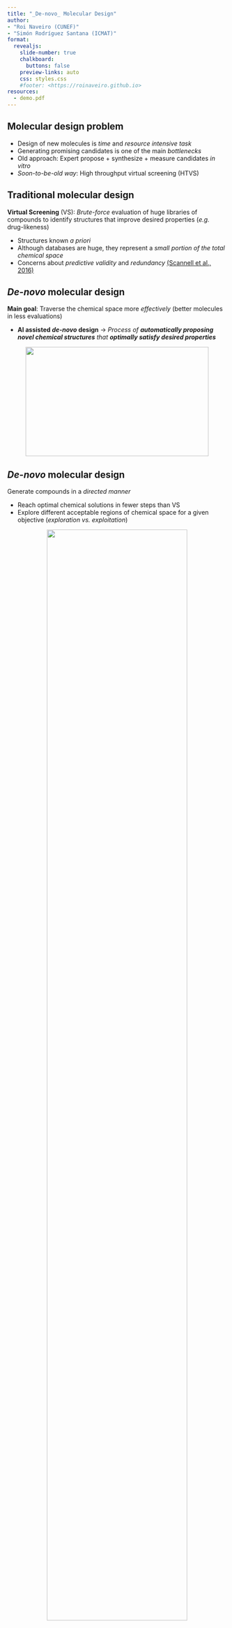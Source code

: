 ```yaml
---
title: "_De-novo_ Molecular Design"
author:
- "Roi Naveiro (CUNEF)"
- "Simón Rodríguez Santana (ICMAT)"
format:
  revealjs: 
    slide-number: true
    chalkboard: 
      buttons: false
    preview-links: auto
    css: styles.css
    #footer: <https://roinaveiro.github.io>
resources:
  - demo.pdf
---
```


## Molecular design problem

* Design of new molecules is _time_ and _resource intensive task_ 
* Generating promising candidates is one of the main _bottlenecks_
* Old approach: Expert propose + synthesize + measure candidates _in vitro_
* _Soon-to-be-old way_: High throughput virtual screening (HTVS)


## Traditional molecular design

**Virtual Screening** (VS): _Brute-force_ evaluation of huge libraries of compounds to identify structures that improve desired properties (_e.g._ drug-likeness)

* Structures known _a priori_
* Although databases are huge, they represent a _small portion of the total chemical space_
* Concerns about _predictive validity_ and _redundancy_ [(Scannell et al., 2016)](https://journals.plos.org/plosone/article?id=10.1371/journal.pone.0147215) 


## _De-novo_ molecular design

**Main goal**: Traverse the chemical space more _effectively_ (better molecules in less evaluations) 

* **AI assisted _de-novo_ design** $\rightarrow$ _Process of **automatically proposing novel chemical structures** that **optimally satisfy desired properties**_

<center>
<img src="session2_files/chemical-space.jpeg" width="420" height="250">
</center>


## _De-novo_ molecular design

Generate compounds in a _directed manner_

* Reach optimal chemical solutions in fewer steps than VS  
* Explore different acceptable regions of chemical space for a given objective (_exploration vs. exploitation_)

<center>
<img src="session2_files/screening_vs_denovo.png" width="80%" height="80%">
</center>

## Recap - molecule encoding

<br />

* Molecules are **3D QM objects**
* **Encoding** enables to capture certain information 
* _Trade-off_: information loss vs. complexity

<center>
<img src="session2_files/prediction_summary.png"  width="50%" height="50%">
</center>

## Recap - property prediction

Select the model depending on the encoding information

  * **1D**: Smiles, 1-hot, descriptors, etc. 
    * Deterministic and Bayesian models
    * Deep NNs (+ Bayesian version)
  * **2D**: Graphs (GNNs)
  * **3D**: Point clouds (Geometric NNs)

Performance measures (RMSE, $R^2$, etc.) + assessment of probabilistic predictions 


## Generative and discriminative models

_De-novo_ design is also referred to as _generative chemistry_ 

* **Discriminative models** learn decision boundaries
* **Generative models** model the probability distribution of each class
  
  $\rightarrow$ _Can be instantiated to generate new examples_ (!)

::: columns

::: {.column width="80%"}
<center>
<img src="session2_files/disc_vs_gen.png" width="50%" height="50%"> 
</center>
:::

:::{.column width="20%"}

<br />
<sup><sub><span style="color:gray"> Not the only way to obtain new compounds... </span></sub></sup>

:::

:::


## Requirements

* **Validity**: Adherence to chemical principles (_e.g._ valency)
* **Uniqueness**: Rate of duplicates by the model
* **Diversity**: Scope of the chemotypes generated 
* **Novelty**: Presence of generated molecules in databases 
* **Similarity**: Similarity between generated molecules and training data
* **Synthetic feasibility**: Lab-related synthesizability

_Untargetted_ vs. _targetted_ (extra metric to optimize, _e.g._ QED, PlogP and many more)


## Generative models

<br />

**Targetted generation** depends on having a proper characterization of the property of interest

* _Property prediction models_ serve to define an objective function (_Session 1_)
  * Navigate a complex search space
* **Gradient-based** vs. **gradient-free** methods


## Gradient-based vs. gradient-free

**Gradient-based**: Models that use the _gradient_ of the objective function to perform optimization 

* Training requires fitting parameters using data corpuses 
* Usually require lots of data
* _E.g._: NN-based approaches (_s.a._ VAEs)

**Gradient-free**: Metaheuristic models, based on stochastic population optimization

* "_Rule-based_" approaches
* _E.g._: Evolutionary algorithms


## Chemical representations

Chemical representation tailored for each case depending on the _data_, _objective_ and _resources_ available

* _Atomic_ level: Encode information for each atom and bond 
  * _E.g._: Atom-wise SMILES, graph, 3D coordinates...
* _Fragment_ level: Functional groups, substructures fixed
  * _E.g._: Benzene as a single group
* _Reaction_ level: Target molecule as product of reactant and reactions conditions
  *  _E.g._: Combinations from library of reactions 


## Model zoo

<br />

|                	| Atom based                                                  	| Fragment based 	| Reaction based 	|
|----------------	|-------------------------------------------------------------	|----------------	|----------------	|
| Gradient free  	| [**EvoMol***](https://jcheminf.biomedcentral.com/articles/10.1186/s13321-020-00458-z) <br> [GB-GA](https://pubs.rsc.org/en/content/articlelanding/2019/sc/c8sc05372c)                               	| [CReM](https://jcheminf.biomedcentral.com/articles/10.1186/s13321-020-00431-w)           	| [AutoGrow4](https://durrantlab.pitt.edu/autogrow4/)      	|
| Gradient based 	| [**ChemVAE***](https://pubs.acs.org/doi/full/10.1021/acscentsci.7b00572) <br> [**EDM***](https://arxiv.org/abs/2203.17003) <br>[PaccMannRL](https://www.sciencedirect.com/science/article/pii/S2589004221002376) <br> [GraphAF](https://arxiv.org/abs/2001.09382)  	| [JT-VAE](https://arxiv.org/abs/1802.04364)         	| [DoG](https://arxiv.org/abs/2012.11522)            	|


<sup><sub><span style="color:gray"> Many (_many_) more...  [VLS3D list of resources](http://www.vls3d.com/index.php) </span></sub></sup>





# Gradient based models


## ChemVAE

Originally introduced in [Bombarelli et al. (2018)](https://pubs.acs.org/doi/10.1021/acscentsci.7b00572)

* Combines a **Variational Autoencoder** and a **property predictor** 
* _Meaningful_ and _contiuous_ latent space  
* Uses Bayesian optimization to efficiently explore the latent space  
* Led to expansion of VAEs in molecular design

<sup><sub><span style="color:gray"> Extension of the ideas from _Generative Adversarial Networks (GANs)_ and _autoencoders_ </span></sub></sup>

## Autoencoder

**AE**: Hourglass-structured NN that encodes and decodes the input information, consisting on an **encoder**, $f_\theta(x)$, **decoder**, $g_\phi(z)$, and the **latent space**, $z$

Attempts to learn the _identity function_, _i.e._
$$
\text{VAE} = g_\phi \circ f_\theta \, \quad  s.t. \quad \text{VAE}^*(x) = g_\phi(f_\theta(x)) = x 
$$

<center>
<img src="session2_files/VAE.png" width="45%" height="45%"> 
</center>

## Autoencoder

* **Encoder**: Maps the input to the latent space $f_\theta(x) = z$
* **Decoder**: Maps latent space to original space $g_\phi(z) = \hat{x}$
* **Latent space**: Low-dimensional representation of $x$ ($z$)

Minimize the reconstruction error ($\epsilon$):
$$
\arg \min_{\theta,\phi} \epsilon(x, \hat{x})
$$

$\hat{x} \simeq x$ $\Rightarrow$ Model encodes/decodes correctly


## Autoencoder

AE can be seen as generative models

<center>
<img src="session2_files/autoencoder.png" width="80%" height="80%"> 
</center>

Latent space _difficult to navigate_


## Variational Autoencoders

**VAE**: Adds _stochasticity_ to the encoding $\rightarrow$ _Regularize_ latent space

* Instead of encoding to a point, do it to a _distribution_ $p(z|x)$
* Sample from the distribution $z \sim p(z|x)$ and decompose

$$
Loss = \epsilon(x,\hat{x}) + regularizer
$$

The regularization forces latent encoding to ressemble a prior:
$$
p(z) = \mathcal{N}(0, I)
$$


## Variational Autoencoders

The encoded data will follow
$$
 z \sim q(z|x) = \mathcal{N}(\mu_x, \sigma_x)
$$

where $\mu_x$ and $\sigma_x$ are given by $f_\theta(x)$, which can be seen as
$$
\mu_x = f^1_\theta(x), \quad \sigma_x = f^2_\theta(x)
$$
being $f^1$ and $f^2$ the first and second half of the units of the latent layer


## Variational Autoencoders

KL divergence as regularizer (_closed form solution_)
$$
KL(q(z|x)|p(z)) = \sum_{i=1}^n (\sigma_{x,i})^2 + (\mu_{x,i})^2 - log(\sigma_{x,i})-1 
$$

Adding noise, we sample from the latent space and decode it
<center>
<img src="session2_files/variational_autoencoder.png" width="60%" height="60%"> 
</center>




## ChemVAE

**ChemVAE**: VAE + property predictor 

$$
\mathcal{L}_{\text{VAE}} = \epsilon(x, \hat{x}) + KL(q(z|x)|p(z)) + \mathcal{L}_P(x,\hat{x})
$$
with $\mathcal{L}_P(x,\hat{x})$ the property prediction error

* Train all elements together 
* _Sort_ the latent space to encode the property information
* Bayesian optimization  to move in latent space
  * Assume _local_ and _smooth_ behavior


## ChemVAE

<center>
<img src="session2_files/chemvae.png" width="90%" height="90%"> 
</center>

Fig: (a) ChemVAE architecture  (b) Property optimization via BO


## ChemVAE - Latent space

Local behavior + interpolation between compounds possible 

<center>
<img src="session2_files/chemvae_exploration.png" width="90%" height="90%"> 
</center>

## ChemVAE - Latent space

Property prediction _crucial_ for meaningful latent space
<center>
<img src="session2_files/chemvae_latent_space.png" width="85%" height="85%"> 
</center>

## ChemVAE - Comments

* Lead to many other VAE-based methods
  * _E.g._ [GraphVAE](https://arxiv.org/abs/1802.03480), [MolGAN](https://arxiv.org/pdf/1805.11973.pdf)
* Generates compounds that are hard to synthesize
* Latent space with very low validity (_SMILES encoding_)
  * Use SELFIES encoding
<center>
<img src="session2_files/selfies_vs_smiles.png" width="85%" height="85%"> 
</center>


## ChemVAE - Hands on!

</br>
</br>

<center>
<img src="session2_files/chemvae_summary.png" width="35%" height="35%"> 
</center>

</br>

`generative_models/`
`variational_autoencoder/`
`VAE.ipynb`

</br>
<sup><sub><span style="color:gray"> Only a brief introduction though... Check the [original repo](https://github.com/aspuru-guzik-group/chemical_vae) for extended functionality </span></sub></sup>


## Other models

VAE-based: Recent interest in using _reinforcement learning_

* [PaccMannRL](https://www.sciencedirect.com/science/article/pii/S2589004221002376): RL-based approach using 2 VAEs 
  * Used for SARS-CoV-2 drug discovery ([paper](https://iopscience.iop.org/article/10.1088/2632-2153/abe808))
<center>
<img src="session2_files/paccmannrl.png" width="47%" height="47%"> 
</center>


## Diffusion models

[**EDM**](https://arxiv.org/abs/2203.17003): Equivariant diffusion model for 3D molecule generation

* Use a **diffusion process** instead of a VAE 
* $E(3)$ symmetries: rotation, traslation and reflections 

The same principle behind [_Stable Diffusion_](https://stablediffusionweb.com/)

<center>
<img src="session2_files/stable_diffusion.png" width="80%" height="80%"> 
</center>

## Diffusion models - diffusion process

**Diffusion model** learns _denoising processes_ (opposite of a _diffusion process_)

 $\rightarrow$ progressively add Gaussian noise ($z_t$) to signal ($x$)
$$
q(z_t|x) = \mathcal{N}(z_t|\alpha_tx_t, \sigma_t^2I)
$$
with $\alpha_0 \approx 1$ and $\alpha_T \approx 0$ and $\sigma_t$ the added noise level  

<center>
<img src="session2_files/diffusion_example.png" width="60%" height="60%"> 
</center>


## Diffusion models - diffusion process

The diffusion process is Markovian with transition distribution 
$$
q(z_t|z_s) = \mathcal{N}(z_t|\alpha_{t|s}z_s, \sigma_{t|s}^2I)\,, \quad \forall t>s
$$
with $\alpha_{t|s} = \alpha_t/\alpha_s$ and $\sigma_{t|s}^2 = \sigma_t^2 - \alpha_{t|s}^2\sigma_s^2$

The complete process can be given by:
$$
\begin{gathered}
q(z_0, z_1, \cdots, z_T|x) = q(z_0|x) \textstyle{\prod_{t=1}^T} q(z_t|z_{t-1}) \\
q(z_s|x, z_t) = \mathcal{N}(z_s|\mu_{t \rightarrow s}(x, z_t), \,\sigma_{t \rightarrow s}^2I)
\end{gathered}
$$
with $\mu_{t \rightarrow s}(x, z_t)$ and $\sigma_{t \rightarrow s}^2$ in terms of $\alpha$'s , $\sigma$'s, $x$ and $z$


## EDM 

* We know the distribution of the diffusion process at each $t$
  * Noise applied to atom types and _other properties_ ($h$) using their encodings
* Generative process: $\hat{x} = \phi(z_t, t)$ (denoising $z_t$)
  * $\phi$ is an $E(3)$ **equivariant graph NN** (_session 1_)
* We undo the path step-by-step minimizing
$$
\textstyle{\sum_{t=1}^T} E_{\epsilon_t \sim \mathcal{N}_{xh}(0, I)} \left[ \textstyle{\frac{1}{2}} w(t) ||\epsilon_t - \hat{\epsilon}_t||^2 \right]
$$
with $\hat{\epsilon}_t = \phi(z_t,t)$, $\epsilon_t$ the $t$-step diff. and $w(t)$ via $\alpha_t$ and $\sigma_t^2$ 


## EDM - Overview

</br>

<center>
<img src="session2_files/edm_overview.png" width="90%" height="90%"> 
</center>

</br>

_Similar to VAE approach, but now only decoding and latent space as pure noise_


## EDM - Computations

<center>
<img src="session2_files/edm_algo.png" width="70%" height="70%"> 
</center>

## EDM - Conditional generation


<br />

EDM performs property optimization with a simple extension of $\phi$ into $\phi(z_t, [t, c])$, with $c$ a property of interest

<center>
<img src="session2_files/edm_conditional_gen.png" width="100%" height="100%"> 
</center>

* Molecules with increasing polarizability ($\alpha$), given above



## EDM - Hands on!

<br />

<center>
<img src = 'https://drive.google.com/uc?id=1Ddtw6KavnMLPmjvmDa9akt9h6EmFIGKu'>
</center>

`generative_models/`
`diffusion/DIFFUSION.ipynb`


# Gradient free models

## Evolutionary algorithms

::: columns
::: {.column width="45%"}

**Key idea:** 

Population of individuals (_states_) in which the fittest (_highest valued state_) produce offspring (_successor states_) that populate the next generation in a process of **recombination** and **mutation**.
:::

::: {.column width="55%"}
<center>
![](session2_files/evolutionary_flowchart.png){right=200 height="600"} 
</center>
:::
:::

## Evolutionary algorithms

Many _different evolutionary algorithms_, they mostly vary on their setup regarding common criteria:

* **Population size**
* **Representation** of each individual
  * _Strings_ (_s.a._ `ATGC` for genes), sequences of _real numbers_ (evolution strategies) or even _ computer programs_ (_genetic programming_)
* **Mixing number** ($\rho$): number of parents that form offspring (commonly 2, _stochastic beam search_ $\rho = 1$)
  
## Evolutionary algorithms

Many _different evolutionary algorithms_, they mostly vary on their setup regarding common criteria:


* **Selection process**: Select parents for the next generation. <br /> Different options:
  * Select from all individuals with probability proportional to their fitness score. 
  * Randomly select $n$ individuals ($n > ρ$), and then select the ρ most fit ones as parents.
  * (_many more_)

  
## Evolutionary algorithms

Many _different evolutionary algorithms_, they mostly vary on their setup regarding common criteria:

* **Recombination procedure** 
  * _E.g._ $\rho = 2$, select **random crossover point** to _recombine_ two parents into two children

<center>
<img src="session2_files/8_queens.png" height = "80%" width = "80%">
</center>

## Evolutionary algorithms

Many _different evolutionary algorithms_, they mostly vary on their setup regarding common criteria:

* **Mutation rate**, or how often offspring have random mutations representation
* **Next generation makeup**:
  * Just the new offspring
  * Include a few top-scoring parents from the previous generation (**elitism**)
  * **Culling** (individuals below a given threshold are discarded)


## Evolutionary algorithms

<br />

_Example_: (_a_) Rank population by fitness levels (_b_), resulting in pairs (_c_) from mating and producing offspring (_d_) which are subject to mutations (_e_)  

<center>
<img src="session2_files/8_queens_example.png" height = "80%" width = "80%">
</center>


## Evolutionary algorithms

<br />

Previous case:
<center>
<img src="session2_files/8_queens.png" height = "80%" width = "80%">
</center>

Child gets the first three digits from the $1^{st}$ parent (327) and the remaining five from the $2^{nd}$ parent (48552) <br /> (_no mutation here_)

## Evolutionary algorithms

<br />

**Schema**: Structure in which some positions are left unspecified

* **Instances:** Strings that match the schema
* _Example:_ 327$^{*****}$ (all instances beggining with 3, 2, and 7)
* Useful to maintain an interesting piece in evolutionary process

<center>
<img src="session2_files/schema.png" height = "15%" width = "15%">
</center>


## EvoMol

<center>
<img src="session2_files/evomol.png" height = "55%" width = "55%">
</center>

## EvoMol - Impletation

<center>
<img src="session2_files/evomol_algo.png" height = "100%" width = "100%">
</center>


## EvoMol - Hands on!

</br>

<center>
<img src="session2_files/evomol_ch4.png" height = "70%" width = "70%">
</center>

</br>

`generative_models/`
`evolutionary_algorithm/GENETIC.ipynb`